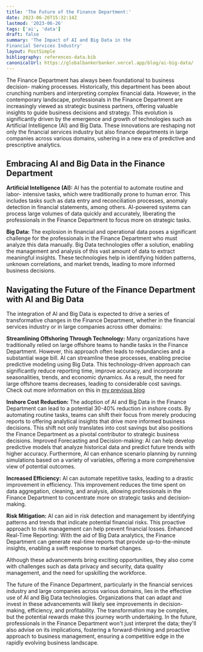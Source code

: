 ```yaml
---
title: 'The Future of the Finance Department:'
date: 2023-06-26T15:32:14Z
lastmod: '2023-06-26'
tags: ['ai', 'data']
draft: false
summary: 'The Impact of AI and Big Data in the
Financial Services Industry'
layout: PostSimple
bibliography: references-data.bib
canonicalUrl: https://globalbankerbanker.vercel.app/blog/ai-big-data/
---
```


The Finance Department has always been foundational to business decision-
making processes. Historically, this department has been about crunching
numbers and interpreting complex financial data. However, in the contemporary
landscape, professionals in the Finance Department are increasingly viewed as
strategic business partners, offering valuable insights to guide business decisions
and strategy. This evolution is significantly driven by the emergence and growth
of technologies such as Artificial Intelligence (AI) and Big Data. These innovations
are reshaping not only the financial services industry but also finance
departments in large companies across various domains, ushering in a new era of
predictive and prescriptive analytics.

## Embracing AI and Big Data in the Finance Department

**Artificial Intelligence (AI):** AI has the potential to automate routine and labor-
intensive tasks, which were traditionally prone to human error. This includes tasks
such as data entry and reconciliation processes, anomaly detection in financial
statements, among others. AI-powered systems can process large volumes of
data quickly and accurately, liberating the professionals in the Finance
Department to focus more on strategic tasks.

**Big Data:** The explosion in financial and operational data poses a significant
challenge for the professionals in the Finance Department who must analyze this
data manually. Big Data technologies offer a solution, enabling the management
and analysis of this vast amount of data to extract meaningful insights. These
technologies help in identifying hidden patterns, unknown correlations, and
market trends, leading to more informed business decisions.

## Navigating the Future of the Finance Department with AI and Big Data

The integration of AI and Big Data is expected to drive a series of transformative
changes in the Finance Department, whether in the financial services industry or
in large companies across other domains:

**Streamlining Offshoring Through Technology:** Many organizations have
traditionally relied on large offshore teams to handle tasks in the Finance
Department. However, this approach often leads to redundancies and a substantial wage bill. AI can streamline these processes, enabling precise
predictive modeling using Big Data. This technology-driven approach can
significantly reduce reporting time, improve accuracy, and incorporate
seasonalities, trends, and economic dynamics. As a result, the need for large
offshore teams decreases, leading to considerable cost savings. Check out more information on this in [my previous blog](https://globalbankerbanker.vercel.app/blog/reframing-offshoring/)

**Inshore Cost Reduction:** The adoption of AI and Big Data in the Finance
Department can lead to a potential 30-40% reduction in inshore costs. By
automating routine tasks, teams can shift their focus from merely producing
reports to offering analytical insights that drive more informed business decisions.
This shift not only translates into cost savings but also positions the Finance
Department as a pivotal contributor to strategic business decisions.
Improved Forecasting and Decision-making: AI can help develop predictive
models that analyze historical data and predict future trends with higher
accuracy. Furthermore, AI can enhance scenario planning by running simulations
based on a variety of variables, offering a more comprehensive view of potential
outcomes.

**Increased Efficiency:** AI can automate repetitive tasks, leading to a drastic
improvement in efficiency. This improvement reduces the time spent on data
aggregation, cleaning, and analysis, allowing professionals in the Finance
Department to concentrate more on strategic tasks and decision-making.

**Risk Mitigation:** AI can aid in risk detection and management by identifying
patterns and trends that indicate potential financial risks. This proactive approach
to risk management can help prevent financial losses.
Enhanced Real-Time Reporting: With the aid of Big Data analytics, the Finance
Department can generate real-time reports that provide up-to-the-minute
insights, enabling a swift response to market changes.

Although these advancements bring exciting opportunities, they also come with
challenges such as data privacy and security, data quality management, and the
need for upskilling the workforce.

The future of the Finance Department, particularly in the financial services
industry and large companies across various domains, lies in the effective use of
AI and Big Data technologies. Organizations that can adapt and invest in these advancements will likely see improvements in decision-making, efficiency, and
profitability. The transformation may be complex, but the potential rewards make
this journey worth undertaking. In the future, professionals in the Finance
Department won&#39;t just interpret the data; they&#39;ll also advise on its implications,
fostering a forward-thinking and proactive approach to business management,
ensuring a competitive edge in the rapidly evolving business landscape.
